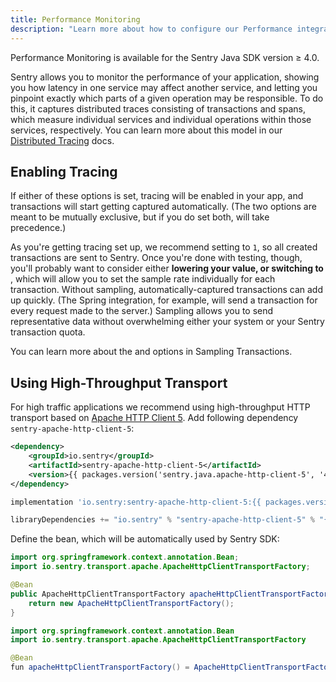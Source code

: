```yaml
---
title: Performance Monitoring
description: "Learn more about how to configure our Performance integrations to get the best experience out of it."
---
```


<Alert level="warning" title="Note">
Performance Monitoring is available for the Sentry Java SDK version ≥ 4.0.
</Alert>

Sentry allows you to monitor the performance of your application, showing you how latency in one service may affect another service, and letting you pinpoint exactly which parts of a given operation may be responsible. To do this, it captures distributed traces consisting of transactions and spans, which measure individual services and individual operations within those services, respectively. You can learn more about this model in our [Distributed Tracing](/product/performance/distributed-tracing/) docs.

## Enabling Tracing


<PlatformContent includePath="performance/enable-tracing" />

If either of these options is set, tracing will be enabled in your app, and transactions will start getting captured automatically. (The two options are meant to be mutually exclusive, but if you do set both, <PlatformIdentifier name="traces-sampler" /> will take precedence.)

As you're getting tracing set up, we recommend setting <PlatformIdentifier name="traces-sample-rate" /> to `1`, so all created transactions are sent to Sentry. Once you're done with testing, though, you'll probably want to consider either **lowering your <PlatformIdentifier name="traces-sample-rate" /> value, or switching to <PlatformIdentifier name="traces-sampler" />**, which will allow you to set the sample rate individually for each transaction. Without sampling, automatically-captured transactions can add up quickly. (The Spring integration, for example, will send a transaction for every request made to the server.) Sampling allows you to send representative data without overwhelming either your system or your Sentry transaction quota.

You can learn more about the <PlatformIdentifier name="traces-sample-rate" /> and <PlatformIdentifier name="traces-sampler" /> options in <PlatformLink to="/performance/sampling/">Sampling Transactions</PlatformLink>.

## Using High-Throughput Transport

For high traffic applications we recommend using high-throughput HTTP transport based on [Apache HTTP Client 5](https://hc.apache.org/httpcomponents-client-5.0.x/index.html). Add following dependency `sentry-apache-http-client-5`:

```xml {tabTitle:Maven}
<dependency>
    <groupId>io.sentry</groupId>
    <artifactId>sentry-apache-http-client-5</artifactId>
    <version>{{ packages.version('sentry.java.apache-http-client-5', '4.0.0') }}</version>
</dependency>
```

```groovy {tabTitle:Gradle}
implementation 'io.sentry:sentry-apache-http-client-5:{{ packages.version('sentry.java.apache-http-client-5', '4.0.0') }}'
```

```scala {tabTitle:SBT}
libraryDependencies += "io.sentry" % "sentry-apache-http-client-5" % "{{ packages.version('sentry.java.apache-http-client-5', '4.0.0') }}"
```

Define the bean, which will be automatically used by Sentry SDK:

```java {tabTitle:Java}
import org.springframework.context.annotation.Bean;
import io.sentry.transport.apache.ApacheHttpClientTransportFactory;

@Bean
public ApacheHttpClientTransportFactory apacheHttpClientTransportFactory() {
    return new ApacheHttpClientTransportFactory();
}
```

```java {tabTitle:Kotlin}
import org.springframework.context.annotation.Bean
import io.sentry.transport.apache.ApacheHttpClientTransportFactory

@Bean
fun apacheHttpClientTransportFactory() = ApacheHttpClientTransportFactory()
```
